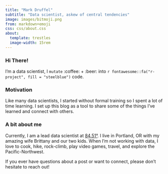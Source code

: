 ```yaml
---
title: "Mark Druffel"
subtitle: "Data scientist, askew of central tendencies"
image: images/bitmoji.png
from: markdown+emoji
css: css/about.css
about: 
  template: trestles 
  image-width: 15rem
---
```


### Hi There!
I'm a data scientist, I `mutate` :coffee: + :beer: into `r fontawesome::fa("r-project", fill = "steelblue")` code. 

### Motivation   
Like many data scientists, I started without formal training so I spent a lot of time learning. I set up this blog as a tool to share some of the things I've learned and connect with others.

### A bit about me   
Currently, I am a lead data scientist at [84.51°](https://www.8451.com/). I live in Portland, OR with my amazing wife Brittany and our two kids. When I'm not working with data, I love to cook, hike, rock-climb, play video games, travel, and explore the Pacific-Northwest.

If you ever have questions about a post or want to connect, please don't hesitate to reach out!\
